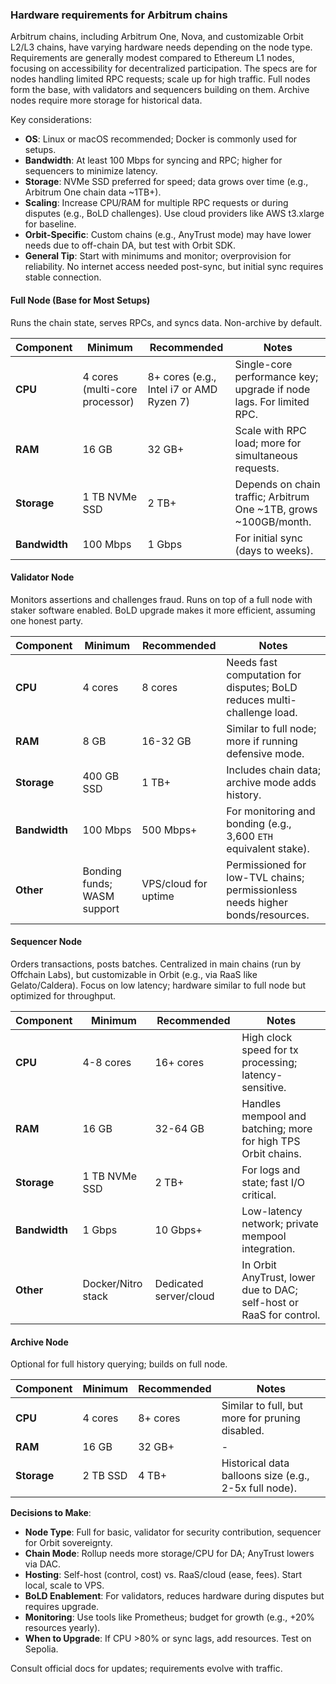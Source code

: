 ### Hardware requirements for Arbitrum chains

Arbitrum chains, including Arbitrum One, Nova, and customizable Orbit L2/L3 chains, have varying hardware needs depending on the node type. Requirements are generally modest compared to Ethereum L1 nodes, focusing on accessibility for decentralized participation. The specs are for nodes handling limited RPC requests; scale up for high traffic. Full nodes form the base, with validators and sequencers building on them. Archive nodes require more storage for historical data.

Key considerations:

- **OS**: Linux or macOS recommended; Docker is commonly used for setups.
- **Bandwidth**: At least 100 Mbps for syncing and RPC; higher for sequencers to minimize latency.
- **Storage**: NVMe SSD preferred for speed; data grows over time (e.g., Arbitrum One chain data ~1TB+).
- **Scaling**: Increase CPU/RAM for multiple RPC requests or during disputes (e.g., BoLD challenges). Use cloud providers like AWS t3.xlarge for baseline.
- **Orbit-Specific**: Custom chains (e.g., AnyTrust mode) may have lower needs due to off-chain DA, but test with Orbit SDK.
- **General Tip**: Start with minimums and monitor; overprovision for reliability. No internet access needed post-sync, but initial sync requires stable connection.

#### Full Node (Base for Most Setups)

Runs the chain state, serves RPCs, and syncs data. Non-archive by default.

| Component     | Minimum                        | Recommended                              | Notes                                                               |
| ------------- | ------------------------------ | ---------------------------------------- | ------------------------------------------------------------------- |
| **CPU**       | 4 cores (multi-core processor) | 8+ cores (e.g., Intel i7 or AMD Ryzen 7) | Single-core performance key; upgrade if node lags. For limited RPC. |
| **RAM**       | 16 GB                          | 32 GB+                                   | Scale with RPC load; more for simultaneous requests.                |
| **Storage**   | 1 TB NVMe SSD                  | 2 TB+                                    | Depends on chain traffic; Arbitrum One ~1TB, grows ~100GB/month.    |
| **Bandwidth** | 100 Mbps                       | 1 Gbps                                   | For initial sync (days to weeks).                                   |

#### Validator Node

Monitors assertions and challenges fraud. Runs on top of a full node with staker software enabled. BoLD upgrade makes it more efficient, assuming one honest party.

| Component     | Minimum                     | Recommended          | Notes                                                                         |
| ------------- | --------------------------- | -------------------- | ----------------------------------------------------------------------------- |
| **CPU**       | 4 cores                     | 8 cores              | Needs fast computation for disputes; BoLD reduces multi-challenge load.       |
| **RAM**       | 8 GB                        | 16-32 GB             | Similar to full node; more if running defensive mode.                         |
| **Storage**   | 400 GB SSD                  | 1 TB+                | Includes chain data; archive mode adds history.                               |
| **Bandwidth** | 100 Mbps                    | 500 Mbps+            | For monitoring and bonding (e.g., 3,600 `ETH` equivalent stake).              |
| **Other**     | Bonding funds; WASM support | VPS/cloud for uptime | Permissioned for low-TVL chains; permissionless needs higher bonds/resources. |

#### Sequencer Node

Orders transactions, posts batches. Centralized in main chains (run by Offchain Labs), but customizable in Orbit (e.g., via RaaS like Gelato/Caldera). Focus on low latency; hardware similar to full node but optimized for throughput.

| Component     | Minimum            | Recommended            | Notes                                                               |
| ------------- | ------------------ | ---------------------- | ------------------------------------------------------------------- |
| **CPU**       | 4-8 cores          | 16+ cores              | High clock speed for tx processing; latency-sensitive.              |
| **RAM**       | 16 GB              | 32-64 GB               | Handles mempool and batching; more for high TPS Orbit chains.       |
| **Storage**   | 1 TB NVMe SSD      | 2 TB+                  | For logs and state; fast I/O critical.                              |
| **Bandwidth** | 1 Gbps             | 10 Gbps+               | Low-latency network; private mempool integration.                   |
| **Other**     | Docker/Nitro stack | Dedicated server/cloud | In Orbit AnyTrust, lower due to DAC; self-host or RaaS for control. |

#### Archive Node

Optional for full history querying; builds on full node.

| Component   | Minimum  | Recommended | Notes                                                 |
| ----------- | -------- | ----------- | ----------------------------------------------------- |
| **CPU**     | 4 cores  | 8+ cores    | Similar to full, but more for pruning disabled.       |
| **RAM**     | 16 GB    | 32 GB+      | -                                                     |
| **Storage** | 2 TB SSD | 4 TB+       | Historical data balloons size (e.g., 2-5x full node). |

**Decisions to Make**:

- **Node Type**: Full for basic, validator for security contribution, sequencer for Orbit sovereignty.
- **Chain Mode**: Rollup needs more storage/CPU for DA; AnyTrust lowers via DAC.
- **Hosting**: Self-host (control, cost) vs. RaaS/cloud (ease, fees). Start local, scale to VPS.
- **BoLD Enablement**: For validators, reduces hardware during disputes but requires upgrade.
- **Monitoring**: Use tools like Prometheus; budget for growth (e.g., +20% resources yearly).
- **When to Upgrade**: If CPU >80% or sync lags, add resources. Test on Sepolia.

Consult official docs for updates; requirements evolve with traffic.
